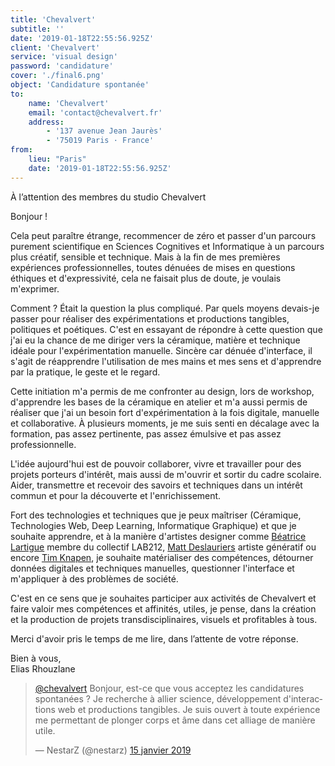 ```yaml
---
title: 'Chevalvert'
subtitle: ''
date: '2019-01-18T22:55:56.925Z'
client: 'Chevalvert'
service: 'visual design'
password: 'candidature'
cover: './final6.png'
object: 'Candidature spontanée'
to:
    name: 'Chevalvert'
    email: 'contact@chevalvert.fr'
    address:
        - '137 avenue Jean Jaurès'
        - '75019 Paris · France'
from:
    lieu: "Paris"
    date: '2019-01-18T22:55:56.925Z'
---
```


À l’attention des membres du studio Chevalvert

Bonjour !

Cela peut paraître étrange, recommencer de zéro et passer d'un parcours purement scientifique en Sciences Cognitives et Informatique à un parcours plus créatif, sensible et technique. Mais à la fin de mes premières expériences professionnelles, toutes dénuées de mises en questions éthiques et d'expressivité, cela ne faisait plus de doute, je voulais m'exprimer.

Comment ? Était la question la plus compliqué. Par quels moyens devais-je passer pour réaliser des expérimentations et productions tangibles, politiques et poétiques. C'est en essayant de répondre à cette question que j'ai eu la chance de me diriger vers la céramique, matière et technique idéale pour l'expérimentation manuelle. Sincère car dénuée d'interface, il s'agit de réapprendre l'utilisation de mes mains et mes sens et d'apprendre par la pratique, le geste et le regard.

Cette initiation m'a permis de me confronter au design, lors de workshop, d'apprendre les bases de la céramique en atelier et m'a aussi permis de réaliser que j'ai un besoin fort d'expérimentation à la fois digitale, manuelle et collaborative. À plusieurs moments, je me suis senti en décalage avec la formation, pas assez pertinente, pas assez émulsive et pas assez professionnelle.

L'idée aujourd'hui est de pouvoir collaborer, vivre et travailler pour des projets porteurs d'intérêt, mais aussi de m'ouvrir et sortir du cadre scolaire. Aider, transmettre et recevoir des savoirs et techniques dans un intérêt commun et pour la découverte et l'enrichissement.

Fort des technologies et techniques que je peux maîtriser (Céramique, Technologies Web, Deep Learning, Informatique Graphique) et que je souhaite apprendre, et à la manière d'artistes designer comme [Béatrice Lartigue](http://epure.it/) membre du collectif LAB212, [Matt Deslauriers](https://www.mattdesl.com/) artiste génératif ou encore [Tim Knapen](https://www.timknapen.be/), je souhaite matérialiser des compétences, détourner données digitales et techniques manuelles, questionner l'interface et m'appliquer à des problèmes de société.

C'est en ce sens que je souhaites participer aux activités de Chevalvert et faire valoir mes compétences et affinités, utiles, je pense, dans la création et la production de projets transdisciplinaires, visuels et profitables à tous.

Merci d'avoir pris le temps de me lire, dans l’attente de votre réponse.

Bien à vous,<br/>
Elias Rhouzlane

<blockquote class="twitter-tweet"
 data-lang="fr"><p lang="fr" dir="ltr"><a href="https://twitter.com/chevalvert?ref_src=twsrc%5Etfw">@chevalvert</a> Bonjour, est-ce que vous acceptez les candidatures spontanées ? Je recherche à allier science, développement d&#39;interactions web et productions tangibles. Je suis ouvert à toute expérience me permettant de plonger corps et âme dans cet alliage de manière utile.</p>&mdash; NestarZ (@nestarz) <a href="https://twitter.com/nestarz/status/1085164944226701313?ref_src=twsrc%5Etfw">15 janvier 2019</a></blockquote>
<script async src="https://platform.twitter.com/widgets.js" charset="utf-8"></script>        
